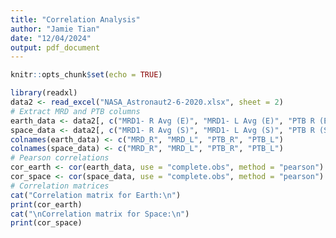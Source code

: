 ```yaml
---
title: "Correlation Analysis"
author: "Jamie Tian"
date: "12/04/2024"
output: pdf_document
---
```


```r
knitr::opts_chunk$set(echo = TRUE)
```

```r
library(readxl)
data2 <- read_excel("NASA_Astronaut2-6-2020.xlsx", sheet = 2) 
# Extract MRD and PTB columns
earth_data <- data2[, c("MRD1- R Avg (E)", "MRD1- L Avg (E)", "PTB R (E) Avg", "PTB L (E) Avg")]
space_data <- data2[, c("MRD1- R Avg (S)", "MRD1- L Avg (S)", "PTB R (S) Avg", "PTB L (S) Avg")]
colnames(earth_data) <- c("MRD_R", "MRD_L", "PTB_R", "PTB_L")
colnames(space_data) <- c("MRD_R", "MRD_L", "PTB_R", "PTB_L")
# Pearson correlations
cor_earth <- cor(earth_data, use = "complete.obs", method = "pearson")
cor_space <- cor(space_data, use = "complete.obs", method = "pearson")
# Correlation matrices
cat("Correlation matrix for Earth:\n")
print(cor_earth)
cat("\nCorrelation matrix for Space:\n")
print(cor_space)
```
